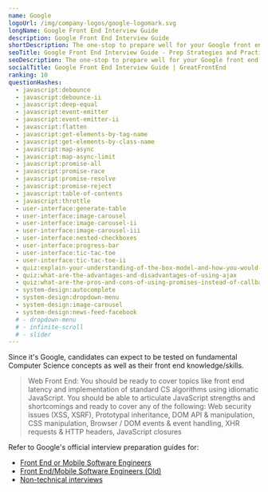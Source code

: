 ```yaml
---
name: Google
logoUrl: /img/company-logos/google-logomark.svg
longName: Google Front End Interview Guide
description: Google Front End Interview Guide
shortDescription: The one-stop to prepare well for your Google front end interviews
seoTitle: Google Front End Interview Guide - Prep Strategies and Practice Questions
seoDescription: The one-stop to prepare well for your Google front end interviews. Discover insider tips, optimal prep strategies, and practice questions known to be tested.
socialTitle: Google Front End Interview Guide | GreatFrontEnd
ranking: 10
questionHashes:
  - javascript:debounce
  - javascript:debounce-ii
  - javascript:deep-equal
  - javascript:event-emitter
  - javascript:event-emitter-ii
  - javascript:flatten
  - javascript:get-elements-by-tag-name
  - javascript:get-elements-by-class-name
  - javascript:map-async
  - javascript:map-async-limit
  - javascript:promise-all
  - javascript:promise-race
  - javascript:promise-resolve
  - javascript:promise-reject
  - javascript:table-of-contents
  - javascript:throttle
  - user-interface:generate-table
  - user-interface:image-carousel
  - user-interface:image-carousel-ii
  - user-interface:image-carousel-iii
  - user-interface:nested-checkboxes
  - user-interface:progress-bar
  - user-interface:tic-tac-toe
  - user-interface:tic-tac-toe-ii
  - quiz:explain-your-understanding-of-the-box-model-and-how-you-would-tell-the-browser-in-css-to-render-your-layout-in-different-box-models
  - quiz:what-are-the-advantages-and-disadvantages-of-using-ajax
  - quiz:what-are-the-pros-and-cons-of-using-promises-instead-of-callbacks
  - system-design:autocomplete
  - system-design:dropdown-menu
  - system-design:image-carousel
  - system-design:news-feed-facebook
  # - dropdown-menu
  # - infinite-scroll
  # - slider
---
```


Since it's Google, candidates can expect to be tested on fundamental Computer Science concepts as well as their front end knowledge/skills.

> Web Front End: ​You should be ready to cover topics like front end latency and implementation of standard CS algorithms using idiomatic JavaScript. You should be able to articulate JavaScript strengths and shortcomings and ready to cover any of the following: Web security issues (XSS, XSRF), Prototypal inheritance, DOM API & manipulation, CSS manipulation, Browser / DOM events & event handling, XHR requests & HTTP headers, JavaScript closures

Refer to Google's official interview preparation guides for:

- [Front End or Mobile Software Engineers](/static/guides/google-front-end-guide.pdf)
- [Front End/Mobile Software Engineers (Old)](/static/guides/google-front-end-guide-old.pdf)
- [Non-technical interviews](/static/guides/google-non-technical-guide.pdf)
